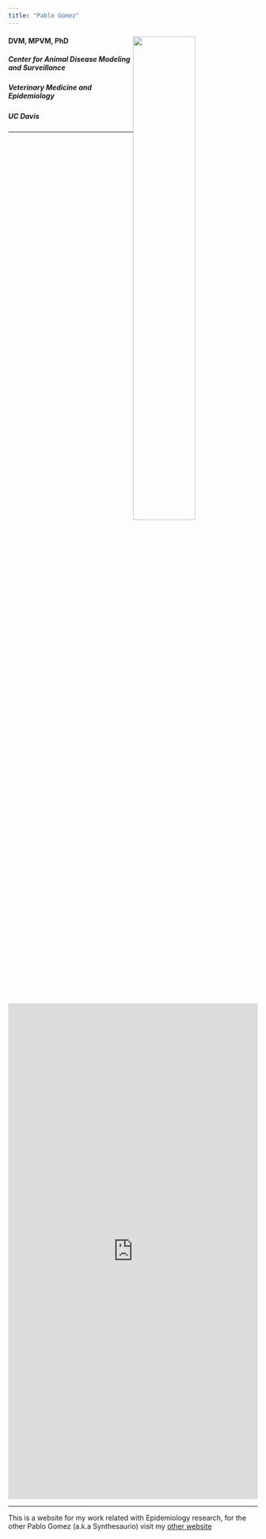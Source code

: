 ```yaml
---
title: "Pablo Gomez"
---
```


<div class="index-main">
  <div class="main-photo"><img src="Images/logo-nb.png" style="width:50%;float:right"></div>
  <div id="main-text">
  <div class="inner-text">
  <h4>DVM, MPVM, PhD</h4>
  <h5>Center for Animal Disease Modeling and Surveillance</h5>
  <h5>Veterinary Medicine and Epidemiology</h5>
  <h5>UC Davis</h5>
  </div>
  </div>
</div>

<hr>


<iframe src="https://jpablo91.youcanbook.me/?noframe=true&skipHeaderFooter=true" id="ycbmiframejpablo91" style="width:100%;height:1000px;border:0px;background-color:transparent;" frameborder="0" allowtransparency="true"></iframe><script>window.addEventListener && window.addEventListener("message", function(event){if (event.origin === "https://jpablo91.youcanbook.me"){document.getElementById("ycbmiframejpablo91").style.height = event.data + "px";}}, false);</script>

<hr>

This is a website for my work related with Epidemiology research, for the other Pablo Gomez (a.k.a Synthesaurio) visit my [other website](https://synthesaurio.github.io/index.html)